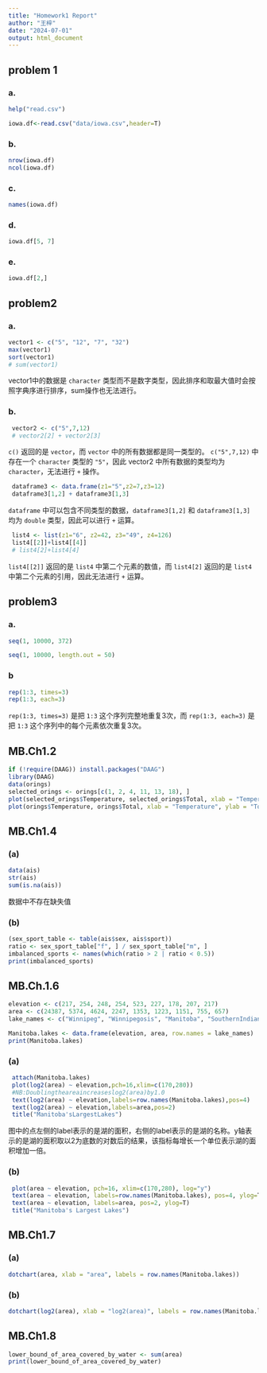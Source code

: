 ```yaml
---
title: "Homework1 Report"
author: "王梓"
date: "2024-07-01"
output: html_document
---
```


## problem 1

### a.

```r
help("read.csv")
```

```r
iowa.df<-read.csv("data/iowa.csv",header=T)
```

### b.

```r
nrow(iowa.df)
ncol(iowa.df)
```

### c.

```r
names(iowa.df)
```

### d.

```r
iowa.df[5, 7]
```

### e.

```r
iowa.df[2,]
```

## problem2

### a.

```r
vector1 <- c("5", "12", "7", "32")
max(vector1)
sort(vector1)
# sum(vector1)
```

vector1中的数据是 `character` 类型而不是数字类型，因此排序和取最大值时会按照字典序进行排序，sum操作也无法进行。

### b.

```r
 vector2 <- c("5",7,12)
 # vector2[2] + vector2[3]
```

`c()` 返回的是 `vector`，而 `vector` 中的所有数据都是同一类型的。 `c("5",7,12)` 中存在一个 `character` 类型的 `"5"`，因此 vector2 中所有数据的类型均为 `character`，无法进行 `+` 操作。

```r
 dataframe3 <- data.frame(z1="5",z2=7,z3=12)
 dataframe3[1,2] + dataframe3[1,3]
```

`dataframe` 中可以包含不同类型的数据，`dataframe3[1,2]` 和 `dataframe3[1,3]` 均为 `double` 类型，因此可以进行 `+` 运算。

```r
 list4 <- list(z1="6", z2=42, z3="49", z4=126)
 list4[[2]]+list4[[4]]
 # list4[2]+list4[4]
```

`list4[[2]]` 返回的是 `list4` 中第二个元素的数值，而 `list4[2]` 返回的是 `list4` 中第二个元素的引用，因此无法进行 `+` 运算。

## problem3

### a.

```r
seq(1, 10000, 372)
```

```r
seq(1, 10000, length.out = 50)
```

### b

```r
rep(1:3, times=3) 
rep(1:3, each=3)
```

`rep(1:3, times=3)` 是把 `1:3` 这个序列完整地重复3次，而 `rep(1:3, each=3)` 是把 `1:3` 这个序列中的每个元素依次重复3次。

## MB.Ch1.2

```r
if (!require(DAAG)) install.packages("DAAG")
library(DAAG)
data(orings)
selected_orings <- orings[c(1, 2, 4, 11, 13, 18), ]
plot(selected_orings$Temperature, selected_orings$Total, xlab = "Temperature", ylab = "Total Incidents", main = "selected_orings")
plot(orings$Temperature, orings$Total, xlab = "Temperature", ylab = "Total Incidents", main = "orings")
```

## MB.Ch1.4
### (a)
```r
data(ais)
str(ais)
sum(is.na(ais))
```
数据中不存在缺失值

### (b)
```r
(sex_sport_table <- table(ais$sex, ais$sport))
ratio <- sex_sport_table["f", ] / sex_sport_table["m", ]
imbalanced_sports <- names(which(ratio > 2 | ratio < 0.5))
print(imbalanced_sports)
```

## MB.Ch.1.6

```r
elevation <- c(217, 254, 248, 254, 523, 227, 178, 207, 217)
area <- c(24387, 5374, 4624, 2247, 1353, 1223, 1151, 755, 657)
lake_names <- c("Winnipeg", "Winnipegosis", "Manitoba", "SouthernIndian", "Cedar", "Island", "Gods", "Cross", "Playgreen")

Manitoba.lakes <- data.frame(elevation, area, row.names = lake_names)
print(Manitoba.lakes)
```

### (a)

```r
 attach(Manitoba.lakes)
 plot(log2(area) ~ elevation,pch=16,xlim=c(170,280))
 #NB:Doublingtheareaincreaseslog2(area)by1.0
 text(log2(area) ~ elevation,labels=row.names(Manitoba.lakes),pos=4)
 text(log2(area) ~ elevation,labels=area,pos=2)
 title("Manitoba'sLargestLakes")
```

图中的点左侧的label表示的是湖的面积，右侧的label表示的是湖的名称。y轴表示的是湖的面积取以2为底数的对数后的结果，该指标每增长一个单位表示湖的面积增加一倍。

### (b)

```r
 plot(area ~ elevation, pch=16, xlim=c(170,280), log="y")
 text(area ~ elevation, labels=row.names(Manitoba.lakes), pos=4, ylog=T)
 text(area ~ elevation, labels=area, pos=2, ylog=T)
 title("Manitoba's Largest Lakes")
```

## MB.Ch1.7

### (a)

```r
dotchart(area, xlab = "area", labels = row.names(Manitoba.lakes))
```

### (b)

```r
dotchart(log2(area), xlab = "log2(area)", labels = row.names(Manitoba.lakes))
```

## MB.Ch1.8

```r
lower_bound_of_area_covered_by_water <- sum(area)
print(lower_bound_of_area_covered_by_water)
```

